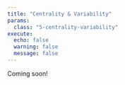 ```yaml
---
title: "Centrality & Variability"
params:
  class: "5-centrality-variability"
execute:
  echo: false
  warning: false
  message: false
---
```


Coming soon!